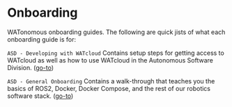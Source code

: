# Onboarding

WATonomous onboarding guides. The following are quick jists of what each onboarding guide is for:

`ASD - Developing with WATcloud` Contains setup steps for getting access to WATcloud as well as how to use WATcloud in the Autonomous Software Division. ([go-to](/onboarding/asd_watcloud_dev))

`ASD - General Onboarding` Contains a walk-through that teaches you the basics of ROS2, Docker, Docker Compose, and the rest of our robotics software stack. ([go-to](/onboarding/asd_general_onboarding))
